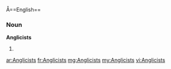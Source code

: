 Å==English==

===Noun===
'''Anglicists'''

# {{plural of|Anglicist}}

[[ar:Anglicists]]
[[fr:Anglicists]]
[[mg:Anglicists]]
[[my:Anglicists]]
[[vi:Anglicists]]